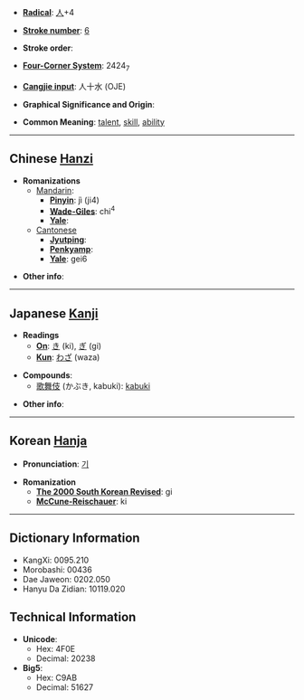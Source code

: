 * '''[[Wiktionary:Chinese radical index| Radical]]''': [[Wiktionary:Chinese radical index 人|人]]+4

* '''[[Wiktionary:Chinese total strokes index|Stroke number]]''': [[Wiktionary:Chinese total strokes index 6|6]]

* '''Stroke order''': 

* '''[[Wiktionary:Chinese four corner index|Four-Corner System]]''': 2424<sub>7</sub>

* '''[[Wiktionary:Chinese Cangjie index|Cangjie input]]''': 人十水 (OJE)

* '''Graphical Significance and Origin''': 

* '''Common Meaning''': [[talent]], [[skill]], [[ability]]

----

== Chinese [[Hanzi]] ==

* '''Romanizations'''
** [[Mandarin]]:
*** '''[[Pinyin]]''': jì (ji4)
*** '''[[Wade-Giles]]''': chi<sup>4</sup>
*** '''[[Yale]]''': 
**[[Cantonese]]
***'''[[Jyutping]]''':
***'''[[Penkyamp]]''': 
***'''[[Yale]]''': gei6

* '''Other info''': 

----

== Japanese [[Kanji]] ==

* '''Readings'''
** '''[[On]]''': [[き]] (ki), [[ぎ]] (gi)
** '''[[Kun]]''': [[わざ]] (waza)

* '''Compounds''':
** [[歌舞伎]] (かぶき, kabuki): [[kabuki]]

* '''Other info''':  

----

== Korean [[Hanja]] ==

* '''Pronunciation''': [[기]]

* '''Romanization'''
** '''[[The 2000 South Korean Revised Romanization|The 2000 South Korean Revised]]''': gi
** '''[[McCune-Reischauer]]''': ki

----

== Dictionary Information ==

* KangXi: 0095.210
* Morobashi: 00436
* Dae Jaweon: 0202.050
* Hanyu Da Zidian: 10119.020

== Technical Information ==

* '''Unicode''':
** Hex: 4F0E
** Decimal: 20238
* '''Big5''':
** Hex: C9AB
** Decimal: 51627
